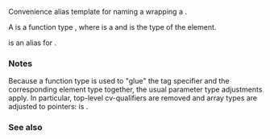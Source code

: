 {{cpp/experimental/ranges/title|tagged_tuple}}
{{cpp/experimental/ranges/utility/navbar}}
{{ddcl | header=experimental/ranges/tuple | since=ranges | 1=
template&lt; TaggedType... Types &gt;
using tagged_tuple = /* see below */;
}}

Convenience alias template for naming a {{tt|ranges::tagged}} wrapping a {{lc|std::tuple}}.

A {{rconcept|TaggedType}} is a function type {{tt|S(T)}}, where {{tt|S}} is a {{rconcept|TagSpecifier}} and {{tt|T}} is the type of the element.

{{c|tagged_tuple&lt;S1(T1), ..., SN(TN)&gt;}} is an alias for {{c|ranges::tagged&lt;std::tuple&lt;T1, ..., TN&gt;, S1, ..., SN&gt;}}.

=== Notes ===
Because a function type is used to "glue" the tag specifier and the corresponding element type together, the usual parameter type adjustments apply. In particular, top-level cv-qualifiers are removed and array types are adjusted to pointers: {{c|tagged_tuple&lt;tag::in(const int* const), tag::out(int[])&gt;}} is {{c|ranges::tagged&lt;std::tuple&lt;const int*, int*&gt;, tag::in, tag::out&gt;}}.

=== See also ===
{{dsc begin}}
{{dsc inc | cpp/experimental/ranges/utility/dsc TaggedType}}
{{dsc inc | cpp/experimental/ranges/utility/dsc tagged}}
{{dsc inc | cpp/experimental/ranges/utility/dsc tagged_pair}}
{{dsc inc | cpp/experimental/ranges/utility/dsc make_tagged_pair}}
{{dsc inc | cpp/experimental/ranges/utility/dsc make_tagged_tuple}}
{{dsc inc | cpp/experimental/ranges/algorithm/dsc tags}}
{{dsc end}}

{{langlinks|zh}}